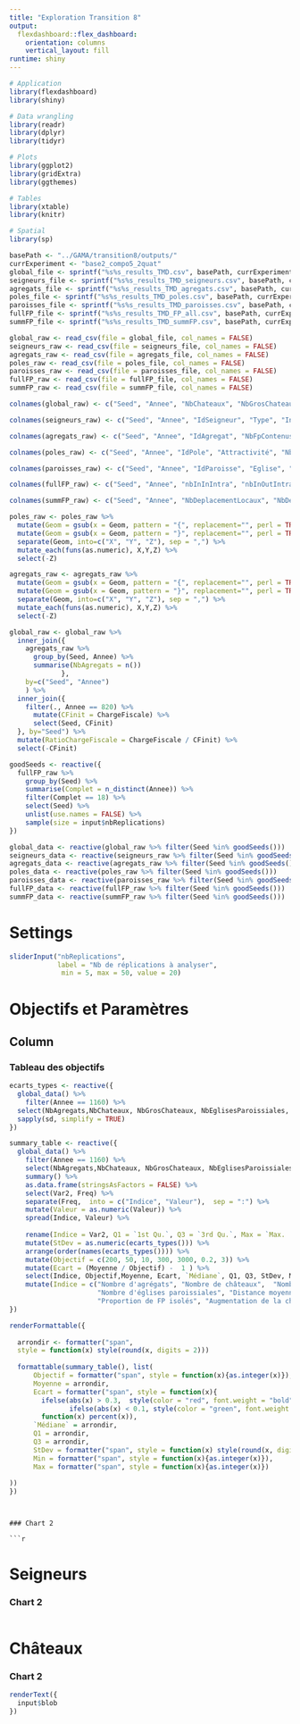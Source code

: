 ```yaml
---
title: "Exploration Transition 8"
output: 
  flexdashboard::flex_dashboard:
    orientation: columns
    vertical_layout: fill
runtime: shiny
---
```


<!-- Learn more about flexdashboard at https://rstudio.github.io/flexdashboard -->


```r
# Application
library(flexdashboard)
library(shiny)

# Data wrangling
library(readr)
library(dplyr)
library(tidyr)

# Plots
library(ggplot2)
library(gridExtra)
library(ggthemes)

# Tables
library(xtable)
library(knitr)

# Spatial
library(sp)
```

```r
basePath <- "../GAMA/transition8/outputs/"
currExperiment <- "base2_compo5_2quat"
global_file <- sprintf("%s%s_results_TMD.csv", basePath, currExperiment)
seigneurs_file <- sprintf("%s%s_results_TMD_seigneurs.csv", basePath, currExperiment)
agregats_file <- sprintf("%s%s_results_TMD_agregats.csv", basePath, currExperiment)
poles_file <- sprintf("%s%s_results_TMD_poles.csv", basePath, currExperiment)
paroisses_file <- sprintf("%s%s_results_TMD_paroisses.csv", basePath, currExperiment)
fullFP_file <- sprintf("%s%s_results_TMD_FP_all.csv", basePath, currExperiment)
summFP_file <- sprintf("%s%s_results_TMD_summFP.csv", basePath, currExperiment)

global_raw <- read_csv(file = global_file, col_names = FALSE)
seigneurs_raw <- read_csv(file = seigneurs_file, col_names = FALSE)
agregats_raw <- read_csv(file = agregats_file, col_names = FALSE)
poles_raw <- read_csv(file = poles_file, col_names = FALSE)
paroisses_raw <- read_csv(file = paroisses_file, col_names = FALSE)
fullFP_raw <- read_csv(file = fullFP_file, col_names = FALSE)
summFP_raw <- read_csv(file = summFP_file, col_names = FALSE)
```

```r
colnames(global_raw) <- c("Seed", "Annee", "NbChateaux", "NbGrosChateaux", "NbEglises", "NbEglisesParoissiales", "DistPpvEglises", "DistPpvEglisesParoissiales", "TxFpIsoles", "ChargeFiscale", "DistPpvFpAgregat", "Duree")

colnames(seigneurs_raw) <- c("Seed", "Annee", "IdSeigneur", "Type", "Initial", "Puissance", "NbChateauxProprio", "NbChateauxGardien", "NbFpAssujetis", "NbVassaux", "NbDebiteurs")

colnames(agregats_raw) <- c("Seed", "Annee", "IdAgregat", "NbFpContenus", "NbFpContenusAvantDem", "NbFpAttires", "Surface", "Communaute","Geom")

colnames(poles_raw) <- c("Seed", "Annee", "IdPole", "Attractivité", "NbAttracteurs", "Agregat","NbEglises", "NbParoisses", "NbGC", "NbPC", "NbCA", "Geom")

colnames(paroisses_raw) <- c("Seed", "Annee", "IdParoisse", "Eglise", "Superficie", "NbFideles", "Satisfaction", "Geom")

colnames(fullFP_raw) <- c("Seed", "Annee", "nbInInIntra", "nbInOutIntra", "nbOutInIntra", "nbOutOutIntra", "nbInInInter", "nbInOutInter", "nbOutInInter", "nbOutOutInter")

colnames(summFP_raw) <- c("Seed", "Annee", "NbDeplacementLocaux", "NbDeplacementLointains", "NbSat25inf", "NbSat25-49", "NbSat50-75", "NbSat75+")
```

```r
poles_raw <- poles_raw %>%
  mutate(Geom = gsub(x = Geom, pattern = "{", replacement="", perl = TRUE)) %>%
  mutate(Geom = gsub(x = Geom, pattern = "}", replacement="", perl = TRUE)) %>%
  separate(Geom, into=c("X", "Y", "Z"), sep = ",") %>%
  mutate_each(funs(as.numeric), X,Y,Z) %>%
  select(-Z)

agregats_raw <- agregats_raw %>%
  mutate(Geom = gsub(x = Geom, pattern = "{", replacement="", perl = TRUE)) %>%
  mutate(Geom = gsub(x = Geom, pattern = "}", replacement="", perl = TRUE)) %>%
  separate(Geom, into=c("X", "Y", "Z"), sep = ",") %>%
  mutate_each(funs(as.numeric), X,Y,Z) %>%
  select(-Z)

global_raw <- global_raw %>%
  inner_join({
    agregats_raw %>%
      group_by(Seed, Annee) %>%
      summarise(NbAgregats = n())
             },
    by=c("Seed", "Annee")
    ) %>%
  inner_join({
    filter(., Annee == 820) %>%
      mutate(CFinit = ChargeFiscale) %>%
      select(Seed, CFinit)
  }, by="Seed") %>%
  mutate(RatioChargeFiscale = ChargeFiscale / CFinit) %>%
  select(-CFinit)
```

```r
goodSeeds <- reactive({
  fullFP_raw %>%
    group_by(Seed) %>%
    summarise(Complet = n_distinct(Annee)) %>%
    filter(Complet == 18) %>%
    select(Seed) %>%
    unlist(use.names = FALSE) %>%
    sample(size = input$nbReplications)
})

global_data <- reactive(global_raw %>% filter(Seed %in% goodSeeds())) 
seigneurs_data <- reactive(seigneurs_raw %>% filter(Seed %in% goodSeeds())) 
agregats_data <- reactive(agregats_raw %>% filter(Seed %in% goodSeeds())) 
poles_data <- reactive(poles_raw %>% filter(Seed %in% goodSeeds())) 
paroisses_data <- reactive(paroisses_raw %>% filter(Seed %in% goodSeeds())) 
fullFP_data <- reactive(fullFP_raw %>% filter(Seed %in% goodSeeds())) 
summFP_data <- reactive(summFP_raw %>% filter(Seed %in% goodSeeds())) 
```


Settings {.sidebar}
=====================================

```r
sliderInput("nbReplications", 
            label = "Nb de réplications à analyser",
             min = 5, max = 50, value = 20)
```

Objectifs et Paramètres
=====================================  

Column
-------------------------------------
    
### Tableau des objectifs
    
```r
ecarts_types <- reactive({
  global_data() %>%
    filter(Annee == 1160) %>%
  select(NbAgregats,NbChateaux, NbGrosChateaux, NbEglisesParoissiales, DistPpvEglises, TxFpIsoles,RatioChargeFiscale) %>%
  sapply(sd, simplify = TRUE)
})

summary_table <- reactive({
  global_data() %>%
    filter(Annee == 1160) %>%
    select(NbAgregats,NbChateaux, NbGrosChateaux, NbEglisesParoissiales, DistPpvEglises, TxFpIsoles,RatioChargeFiscale) %>%
    summary() %>%
    as.data.frame(stringsAsFactors = FALSE) %>%
    select(Var2, Freq) %>%
    separate(Freq,  into = c("Indice", "Valeur"),  sep = ":") %>%
    mutate(Valeur = as.numeric(Valeur)) %>%
    spread(Indice, Valeur) %>%
   
    rename(Indice = Var2, Q1 = `1st Qu.`, Q3 = `3rd Qu.`, Max = `Max.   `, Min = `Min.   `, Moyenne = `Mean   `, `Médiane` = `Median `) %>%
    mutate(StDev = as.numeric(ecarts_types())) %>%
    arrange(order(names(ecarts_types()))) %>%
    mutate(Objectif = c(200, 50, 10, 300, 3000, 0.2, 3)) %>%
    mutate(Ecart = (Moyenne / Objectif) -  1 ) %>%
    select(Indice, Objectif,Moyenne, Ecart, `Médiane`, Q1, Q3, StDev, Min, Max) %>%
    mutate(Indice = c("Nombre d'agrégats", "Nombre de châteaux",  "Nombre de gros châteaux",
                      "Nombre d'églises paroissiales", "Distance moyenne entre églises",  
                      "Proportion de FP isolés", "Augmentation de la charge fiscale (ratio)"))
})

```

```r
renderFormattable({
  
  arrondir <- formatter("span", 
  style = function(x) style(round(x, digits = 2)))
  
  formattable(summary_table(), list(
      Objectif = formatter("span", style = function(x){as.integer(x)}),
      Moyenne = arrondir,
      Ecart = formatter("span", style = function(x){
        ifelse(abs(x) > 0.3,  style(color = "red", font.weight = "bold"),
               ifelse(abs(x) < 0.1, style(color = "green", font.weight = "bold"), NA))},
        function(x) percent(x)),
      `Médiane` = arrondir,
      Q1 = arrondir,
      Q3 = arrondir,
      StDev = formatter("span", style = function(x) style(round(x, digits = 2))),
      Min = formatter("span", style = function(x){as.integer(x)}),
      Max = formatter("span", style = function(x){as.integer(x)})
      
))
})
```

```


### Chart 2

```r

```


Seigneurs
=====================================     

### Chart 2
    
```r
```

Châteaux
=====================================     

### Chart 2
    
```r
renderText({
  input$blob
})
```
